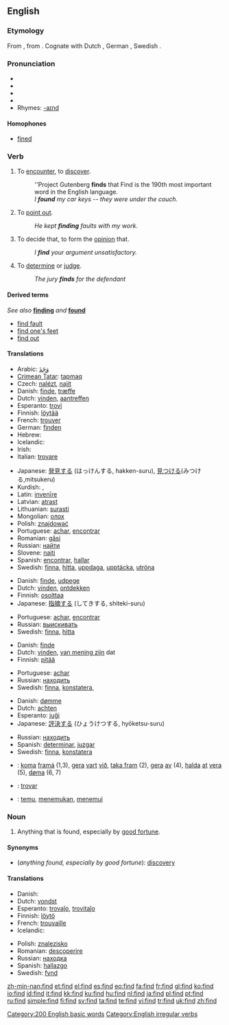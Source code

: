 ==English==

{{rank|Lord|de|whole|190|find|got|let|world}}

===Etymology===
From {{etyl|ang}} {{term|findan|lang=ang}}, from {{proto|Germanic|finþan}}. Cognate with Dutch {{term|vinden}}, German {{term|finden}}, Swedish {{term|finna|lang=sv}}.

===Pronunciation===
* {{enPR|fīnd}}
* {{IPA|/faɪnd/}}
* {{SAMPA|/faInd/}}
* {{audio|en-us-find.ogg|Audio (US)}}
* Rhymes: [[Rhymes:English:-aɪnd|-aɪnd]]

====Homophones====
* [[fine]]d

===Verb===
{{en-verb|finds|finding|found|'''[[found]]''' or archaic '''[[founden]]'''}}

# {{transitive}} To [[encounter]], to [[discover]].
#: ''Project Gutenberg '''finds''' that Find is the 190th most important word in the English language.
#: ''I '''found''' my car keys -- they were under the couch.''
# {{transitive}} To [[point out]].
#: ''He kept '''finding''' faults with my work.''
# {{transitive}} To decide that, to form the [[opinion]] that.
#: ''I '''find''' your argument unsatisfactory.''
# {{transitive}} To [[determine]] or [[judge]].
#: ''The jury '''finds''' for the defendant''

====Derived terms====
''See also'' '''[[finding]]''' ''and'' '''[[found]]'''
* [[find fault]]
* [[find one's feet]]
* [[find out]]

====Translations====
{{trans-top|encounter}}
* Arabic: [[وَجَدَ]]
* [[Crimean Tatar]]: [[tapmaq]]
* Czech: [[nalézt]], [[najít]]
* Danish: [[finde]], [[træffe]]
* Dutch: [[vinden]], [[aantreffen]]
* Esperanto: [[trovi]]
* Finnish: [[löytää]]
* French: [[trouver]]
* German: [[finden]]
* Hebrew: {{t|he|לימצוא|tr=limtzo}}
* Icelandic: {{t|is|finna}}
* Irish: {{t|ga|faigh}}
* Italian: [[trovare]]
{{trans-mid}}
* Japanese: [[発見]]する (はっけんする, hakken-suru), [[見つける]](みつける,mitsukeru)
* Kurdish: {{KUchar|[[دیتنه‌وه‌]]}}, {{KUchar|[[دۆزینه‌وه‌]]}}
* Latin: [[invenire|invenīre]]
* Latvian: [[atrast]]
* Lithuanian: [[surasti]]
* Mongolian: [[олох]]
* Polish: [[znajdować]]
* Portuguese: [[achar]], [[encontrar]]
* Romanian: [[găsi]]
* Russian: [[найти]]
* Slovene: [[najti]]
* Spanish: [[encontrar]], [[hallar]]
* Swedish: [[finna]], [[hitta]], [[uppdaga]], [[upptäcka]], [[utröna]]
{{trans-bottom}}

{{trans-top|point out}}
* Danish: [[finde]], [[udpege]]
* Dutch: [[vinden]], [[ontdekken]]
* Finnish: [[osoittaa]]
* Japanese: [[指摘]]する (してきする, shiteki-suru)
{{trans-mid}}
* Portuguese: [[achar]], [[encontrar]]
* Russian: [[выискивать]]
* Swedish: [[finna]], [[hitta]]
{{trans-bottom}}

{{trans-top|decide that}}
* Danish: [[finde]]
* Dutch: [[vinden]], [[van mening zijn]] dat
* Finnish: [[pitää]]
{{trans-mid}}
* Portuguese: [[achar]]
* Russian: [[находить]]
* Swedish: [[finna]], [[konstatera]],
{{trans-bottom}}

{{trans-top|determine, judge}}
* Danish: [[dømme]]
* Dutch: [[achten]]
* Esperanto: [[juĝi]]
* Japanese: [[評決]]する (ひょうけつする, hyōketsu-suru)
{{trans-mid}}
* Russian: [[находить]]
* Spanish: [[determinar]], [[juzgar]]
* Swedish: [[finna]], [[konstatera]]
{{trans-bottom}}

<!--Remove this section once all of the translations below have been moved into the tables above.-->
{{checktrans-top}}
* {{ttbc|Faroese}}: [[koma]] [[framá]] (1,3), [[gera]] [[vart]] [[við]], [[taka fram]] (2), [[gera]] [[av]] (4), [[halda]] [[at]] [[vera]] (5), [[døma]] (6, 7)
* {{ttbc|Ido}}: [[trovar]]
* {{ttbc|Indonesian}}: [[temu]], [[temu|menemukan]], [[temu|menemui]]
{{trans-bottom}}

===Noun===
{{en-noun}}

# Anything that is found, especially by [[good fortune]].

====Synonyms====
* (''anything found, especially by good fortune''): [[discovery]]

====Translations====
{{trans-top|anything that is found, especially by good fortune}}
* Danish: {{t|da|fund|c}}
* Dutch: [[vondst]] {{f}}
* Esperanto: [[trovaĵo]], [[trovitaĵo]]
* Finnish: [[löytö]]
* French: [[trouvaille]] {{f}}
* Icelandic: {{t|is|fundur|m}}
{{trans-mid}}
* Polish: [[znalezisko]] {{n}}
* Romanian: [[descoperire]] {{f}}
* Russian: [[находка]] {{f}}
* Spanish: [[hallazgo]] {{m}}
* Swedish: [[fynd]] {{n}}
{{trans-bottom}}

[[Category:200 English basic words]]
[[Category:English irregular verbs]]

[[zh-min-nan:find]]
[[et:find]]
[[el:find]]
[[es:find]]
[[eo:find]]
[[fa:find]]
[[fr:find]]
[[gl:find]]
[[ko:find]]
[[io:find]]
[[id:find]]
[[it:find]]
[[kk:find]]
[[ku:find]]
[[hu:find]]
[[nl:find]]
[[ja:find]]
[[pl:find]]
[[pt:find]]
[[ru:find]]
[[simple:find]]
[[fi:find]]
[[sv:find]]
[[ta:find]]
[[te:find]]
[[vi:find]]
[[tr:find]]
[[uk:find]]
[[zh:find]]